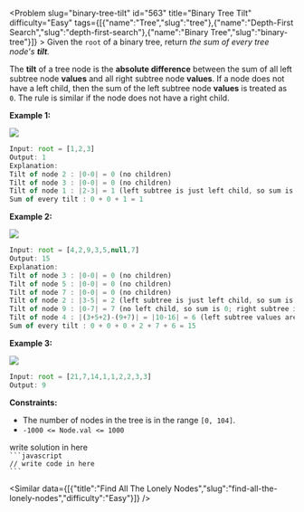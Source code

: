 
<Problem slug="binary-tree-tilt" id="563" title="Binary Tree Tilt" difficulty="Easy" tags={[{"name":"Tree","slug":"tree"},{"name":"Depth-First Search","slug":"depth-first-search"},{"name":"Binary Tree","slug":"binary-tree"}]} >
    Given the `root` of a binary tree, return _the sum of every tree node's **tilt**._

The **tilt** of a tree node is the **absolute difference** between the sum of all left subtree node **values** and all right subtree node **values**. If a node does not have a left child, then the sum of the left subtree node **values** is treated as `0`. The rule is similar if the node does not have a right child.

**Example 1:**

![](https://assets.leetcode.com/uploads/2020/10/20/tilt1.jpg)
```javascript 
Input: root = [1,2,3]
Output: 1
Explanation: 
Tilt of node 2 : |0-0| = 0 (no children)
Tilt of node 3 : |0-0| = 0 (no children)
Tilt of node 1 : |2-3| = 1 (left subtree is just left child, so sum is 2; right subtree is just right child, so sum is 3)
Sum of every tilt : 0 + 0 + 1 = 1

```

**Example 2:**

![](https://assets.leetcode.com/uploads/2020/10/20/tilt2.jpg)
```javascript 
Input: root = [4,2,9,3,5,null,7]
Output: 15
Explanation: 
Tilt of node 3 : |0-0| = 0 (no children)
Tilt of node 5 : |0-0| = 0 (no children)
Tilt of node 7 : |0-0| = 0 (no children)
Tilt of node 2 : |3-5| = 2 (left subtree is just left child, so sum is 3; right subtree is just right child, so sum is 5)
Tilt of node 9 : |0-7| = 7 (no left child, so sum is 0; right subtree is just right child, so sum is 7)
Tilt of node 4 : |(3+5+2)-(9+7)| = |10-16| = 6 (left subtree values are 3, 5, and 2, which sums to 10; right subtree values are 9 and 7, which sums to 16)
Sum of every tilt : 0 + 0 + 0 + 2 + 7 + 6 = 15

```

**Example 3:**

![](https://assets.leetcode.com/uploads/2020/10/20/tilt3.jpg)
```javascript 
Input: root = [21,7,14,1,1,2,2,3,3]
Output: 9

```

**Constraints:**

*   The number of nodes in the tree is in the range `[0, 104]`.
*   `-1000 <= Node.val <= 1000`
</Problem >

<Solution>
write solution in here
</Solution>

<Code>
```javascript
// write code in here
```
</Code>

<Similar data={[{"title":"Find All The Lonely Nodes","slug":"find-all-the-lonely-nodes","difficulty":"Easy"}]} />
